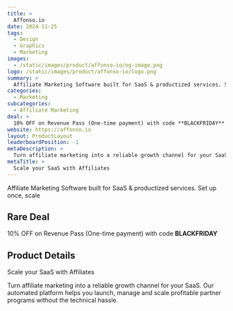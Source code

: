 ```yaml
---
title: >
  Affonso.io
date: 2024-11-25
tags:
  - Design
  - Graphics
  - Marketing
images:
  - /static/images/product/affonso-io/og-image.png
logo: /static/images/product/affonso-io/logo.png
summary: >
  Affiliate Marketing Software built for SaaS & productized services. Set up once, scale
categories:
  - Marketing
subcategories:
  - Affiliate Marketing
deal: >
  10% OFF on Revenue Pass (One-time payment) with code **BLACKFRIDAY**
website: https://affonso.io
layout: ProductLayout
leaderboardPosition: -1
metaDescription: >
  Turn affiliate marketing into a reliable growth channel for your SaaS. Our automated platform helps you launch, manage and scale profitable partner programs without the technical hassle.
metaTitle: >
  Scale your SaaS with Affiliates
---
```

Affiliate Marketing Software built for SaaS & productized services. Set up once, scale

## Rare Deal

10% OFF on Revenue Pass (One-time payment) with code **BLACKFRIDAY**

## Product Details

Scale your SaaS with Affiliates

Turn affiliate marketing into a reliable growth channel for your SaaS. Our automated platform helps you launch, manage and scale profitable partner programs without the technical hassle.
